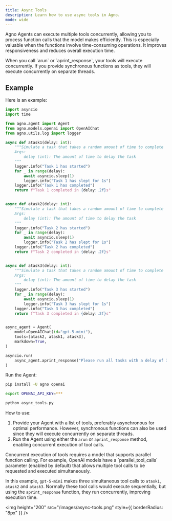 ```yaml
---
title: Async Tools
description: Learn how to use async tools in Agno.
mode: wide
---
```


Agno Agents can execute multiple tools concurrently, allowing you to process function calls that the model makes efficiently. This is especially valuable when the functions involve time-consuming operations. It improves responsiveness and reduces overall execution time.

<Check>
When you call `arun` or `aprint_response`, your tools will execute concurrently. If you provide synchronous functions as tools, they will execute concurrently on separate threads.
</Check>

## Example

Here is an example:

```python async_tools.py
import asyncio
import time

from agno.agent import Agent
from agno.models.openai import OpenAIChat
from agno.utils.log import logger

async def atask1(delay: int):
    """Simulate a task that takes a random amount of time to complete
    Args:
        delay (int): The amount of time to delay the task
    """
    logger.info("Task 1 has started")
    for _ in range(delay):
        await asyncio.sleep(1)
        logger.info("Task 1 has slept for 1s")
    logger.info("Task 1 has completed")
    return f"Task 1 completed in {delay:.2f}s"


async def atask2(delay: int):
    """Simulate a task that takes a random amount of time to complete
    Args:
        delay (int): The amount of time to delay the task
    """
    logger.info("Task 2 has started")
    for _ in range(delay):
        await asyncio.sleep(1)
        logger.info("Task 2 has slept for 1s")
    logger.info("Task 2 has completed")
    return f"Task 2 completed in {delay:.2f}s"


async def atask3(delay: int):
    """Simulate a task that takes a random amount of time to complete
    Args:
        delay (int): The amount of time to delay the task
    """
    logger.info("Task 3 has started")
    for _ in range(delay):
        await asyncio.sleep(1)
        logger.info("Task 3 has slept for 1s")
    logger.info("Task 3 has completed")
    return f"Task 3 completed in {delay:.2f}s"


async_agent = Agent(
    model=OpenAIChat(id="gpt-5-mini"),
    tools=[atask2, atask1, atask3],
    markdown=True,
)

asyncio.run(
    async_agent.aprint_response("Please run all tasks with a delay of 3s", stream=True)
)
```

Run the Agent:

```bash
pip install -U agno openai

export OPENAI_API_KEY=***

python async_tools.py
```

How to use:

1. Provide your Agent with a list of tools, preferably asynchronous for optimal performance. However, synchronous functions can also be used since they will execute concurrently on separate threads.
2. Run the Agent using either the `arun` or `aprint_response` method, enabling concurrent execution of tool calls.

<Note>
  Concurrent execution of tools requires a model that supports parallel function
  calling. For example, OpenAI models have a `parallel_tool_calls` parameter
  (enabled by default) that allows multiple tool calls to be requested and
  executed simultaneously.
</Note>

In this example, `gpt-5-mini` makes three simultaneous tool calls to `atask1`, `atask2` and `atask3`. Normally these tool calls would execute sequentially, but using the `aprint_response` function, they run concurrently, improving execution time.

<img
  height="200"
  src="/images/async-tools.png"
  style={{ borderRadius: "8px" }}
/>
